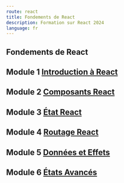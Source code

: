 ```yaml
---
route: react
title: Fondements de React
description: Formation sur React 2024
language: fr
---
```


## <span className="display-2" >Fondements de React</span>

## Module 1 [Introduction à React](React/fundamentals)

## Module 2 [Composants React](React/2-components)

## Module 3 [État React](React/3-state)

## Module 4 [Routage React](React/4-react-router)

## Module 5 [Données et Effets](React/5-data)

## Module 6 [États Avancés](React/6-advanced-state)
